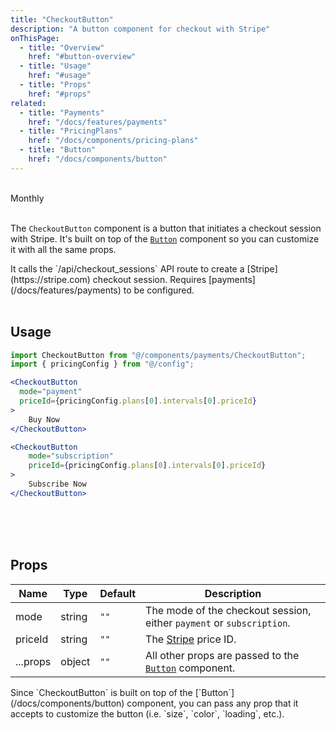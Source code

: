 ```yaml
---
title: "CheckoutButton"
description: "A button component for checkout with Stripe"
onThisPage:
  - title: "Overview"
    href: "#button-overview"
  - title: "Usage"
    href: "#usage"
  - title: "Props"
    href: "#props"
related:
  - title: "Payments"
    href: "/docs/features/payments"
  - title: "PricingPlans"
    href: "/docs/components/pricing-plans"
  - title: "Button"
    href: "/docs/components/button"
---
```


<div id="button-overview" />

<br/>

<div className="flex items-center justify-center">
    <div className="flex items-center flex-col gap-4 mb-8 w-52">
        <CheckoutButton mode={"one-time"} priceId={"priceId_asd"} color="green" variant="soft" disabled>Monthly</CheckoutButton>
    </div>
</div>

<br/>

The `CheckoutButton` component is a button that initiates a checkout session with Stripe.
It's built on top of the [`Button`](/docs/components/button) component so you can customize it with all the same props.

<Callout>
    It calls the `/api/checkout_sessions` API route to create a [Stripe](https://stripe.com) checkout session.
</Callout>

<Caution>
    Requires [payments](/docs/features/payments) to be configured.
</Caution>

<br/>
<br/>
<Divider />

<div id="usage" />

## Usage

```jsx
import CheckoutButton from "@/components/payments/CheckoutButton";
import { pricingConfig } from "@/config";

<CheckoutButton
  mode="payment"
  priceId={pricingConfig.plans[0].intervals[0].priceId}
>
    Buy Now
</CheckoutButton>

<CheckoutButton
    mode="subscription"
    priceId={pricingConfig.plans[0].intervals[0].priceId}
>
    Subscribe Now
</CheckoutButton>
```

<br/>
<br/>
<br/>
<Divider />

<div id="props" />

## Props

| Name     | Type   | Default | Description                                                                      |
|----------|--------|---------|----------------------------------------------------------------------------------|
| mode     | string | `""`    | The mode of the checkout session, either `payment` or `subscription`.            |
| priceId  | string | `""`    | The [Stripe](https://stripe.com) price ID.                                       |
| ...props | object | `""`    | All other props are passed to the [`Button`](/docs/components/button) component. |

<Tip>
    Since `CheckoutButton` is built on top of the [`Button`](/docs/components/button) component, you can pass any prop that it accepts to customize the button
    (i.e. `size`, `color`, `loading`, etc.).
</Tip>




